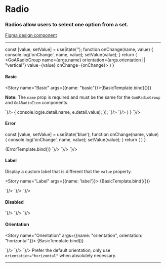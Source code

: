 
<Meta title="Components/Radio" />

# Radio

### Radios allow users to select one option from a set.

[Figma design component](https://www.figma.com/file/3pb2IK8s2QUqWieH79KdN7/DIO-DS---Components?node-id=102%3A26)

---

  const [value, setValue] = useState('');
  function onChange(name, value) {
    console.log('onChange', name, value);
    setValue(value);
  }
  return (
    <GoARadioGroup name={args.name} orientation={args.orientation || "vertical"} value={value} onChange={onChange}>
      <GoARadioItem name={args.name} label="Red" value="red" />
      <GoARadioItem name={args.name} label="Blue" value="blue" />
      <GoARadioItem name={args.name} label="Orange" value="orange"/>
    </GoARadioGroup>
  )
}

#### Basic

<Story name="Basic" args={{name: "basic"}}>{BasicTemplate.bind({})}</Story>

**Note:** The `name` prop is required and must be the same for the `GoARadioGroup` and `GoARadioItem` components.

<Tabs>
  <Tab label="Web Component">
    <CodeSnippet lang="html" code={`
      <goa-radio-group id="my-color" name="color" value="orange">
        <goa-radio-item name="color" value="red" />
        <goa-radio-item name="color" value="blue" />
        <goa-radio-item name="color" value="orange" />
      </goa-radio-group>
    `}/>
    <CodeSnippet lang="js" code={`
      const el = document.findById("my-color");
      el.addEventListener("_change", (e) => {
        console.log(e.detail.name, e.detail.value);
      });
    `}/>
  </Tab>
  <Tab label="Angular">
    <CodeSnippet lang="html" code={`
      <goa-radio-group name="color" value="orange" (_change)="onChange()">
        <goa-radio-item name="color" value="red"></goa-radio-item>
        <goa-radio-item name="color" value="blue"></goa-radio-item>
        <goa-radio-item name="color" value="orange"></goa-radio-item>
      </goa-radio-group>
    `}/>
    <CodeSnippet lang="ts" code={`
      export class MyComponent {
        onChange(e) {
          console.log('onChange', e.detail.name, e.detail.value);
        }
      }
    `}/>
  </Tab>
  <Tab label="React">
    <CodeSnippet lang="tsx" code={`
        function onChange(name: string, value: string) {
          console.log('onChange', name, value);
        }
        return (
          <GoARadioGroup name="color" value="orange" onChange={onChange}>
            <GoARadioItem name="color" value="red" />
            <GoARadioItem name="color" value="blue" />
            <GoARadioItem name="color" value="orange"/>
          </GoARadioGroup>
        )
      }
    `}/>
  </Tab>
</Tabs>


#### Error

  const [value, setValue] = useState('blue');
  function onChange(name, value) {
    console.log('onChange', name, value);
    setValue(value);
  }
  return (
    <GoARadioGroup name="error" value={value} onChange={onChange} error={true}>
      <GoARadioItem name="error" label="Red" value="red" />
      <GoARadioItem name="error" label="Blue" value="blue" />
      <GoARadioItem name="error" label="Orange" value="orange"/>
    </GoARadioGroup>
  )
}

<Story name="Error">
  {ErrorTemplate.bind()}
</Story>

<Tabs>
  <Tab label="Web Component">
    <CodeSnippet lang="html" code={`
      <goa-radio-group name="color" value="orange" error>
        <goa-radio-item name="color" value="red" />
        <goa-radio-item name="color" value="blue" />
        <goa-radio-item name="color" value="orange" />
      </goa-radio-group>
    `}/>
  </Tab>
  <Tab label="Angular">
    <CodeSnippet lang="html" code={`
      <goa-radio-group name="color" value="orange" error">
        <goa-radio-item name="color" value="red"></goa-radio-item>
        <goa-radio-item name="color" value="blue"></goa-radio-item>
        <goa-radio-item name="color" value="orange"></goa-radio-item>
      </goa-radio-group>
    `}/>
  </Tab>
  <Tab label="React">
    <CodeSnippet lang="tsx" code={`
      <GoARadioGroup name="color" value="orange" error={true}>
        <GoARadioItem name="color" value="red" />
        <GoARadioItem name="color" value="blue" />
        <GoARadioItem name="color" value="orange"/>
      </GoARadioGroup>
    `}/>
  </Tab>
</Tabs>

#### Label

Display a custom label that is different that the `value` property.

<Story name="Label" args={{name: 'label'}}>
  {BasicTemplate.bind({})}
</Story>

<Tabs>
  <Tab label="Web Component">
    <CodeSnippet lang="html" code={`
      <goa-radio-group name="color" value="orange" disabled>
        <goa-radio-item name="color" label="Red" value="red" />
        <goa-radio-item name="color" label="Blue" value="blue" />
        <goa-radio-item name="color" label="Orange" value="orange" />
      </goa-radio-group>
    `}/>
  </Tab>
  <Tab label="Angular">
    <CodeSnippet lang="html" code={`
      <goa-radio-group name="color" value="orange" disabled">
        <goa-radio-item name="color" label="Red" value="red"></goa-radio-item>
        <goa-radio-item name="color" label="Blue" value="blue"></goa-radio-item>
        <goa-radio-item name="color" label="Orange" value="orange"></goa-radio-item>
      </goa-radio-group>
    `}/>
  </Tab>
  <Tab label="React">
    <CodeSnippet lang="tsx" code={`
      <GoARadioGroup name="color" value="orange" onChange={noop} disabled={true}>
        <GoARadioItem name="color" label="Red" value="red" />
        <GoARadioItem name="color" label="Blue" value="blue" />
        <GoARadioItem name="color" label="Orange" value="orange"/>
      </GoARadioGroup>
    `}/>
  </Tab>
</Tabs>

#### Disabled

<Story name="Disabled">
  <GoARadioGroup name="disabled" value="orange" disabled={true}>
    <GoARadioItem name="disabled" value="red" />
    <GoARadioItem name="disabled" value="blue" />
    <GoARadioItem name="disabled" value="orange"/>
  </GoARadioGroup>
</Story>

<Tabs>
  <Tab label="Web Component">
    <CodeSnippet lang="html" code={`
      <goa-radio-group name="color" value="orange" disabled>
        <goa-radio-item name="color" value="red" />
        <goa-radio-item name="color" value="blue" />
        <goa-radio-item name="color" value="orange" />
      </goa-radio-group>
    `}/>
  </Tab>
  <Tab label="Angular">
    <CodeSnippet lang="html" code={`
      <goa-radio-group name="color" value="orange" disabled">
        <goa-radio-item name="color" value="red"></goa-radio-item>
        <goa-radio-item name="color" value="blue"></goa-radio-item>
        <goa-radio-item name="color" value="orange"></goa-radio-item>
      </goa-radio-group>
    `}/>
  </Tab>
  <Tab label="React">
    <CodeSnippet lang="tsx" code={`
      <GoARadioGroup name="color" value="orange" onChange={noop} disabled={true}>
        <GoARadioItem name="color" value="red" />
        <GoARadioItem name="color" value="blue" />
        <GoARadioItem name="color" value="orange"/>
      </GoARadioGroup>
    `}/>
  </Tab>
</Tabs>

#### Orientation

<Story name="Orientation" args={{name: "orientation", orientation: "horizontal"}}>
  {BasicTemplate.bind()}
</Story>

<Tabs>
  <Tab label="Web Component">
    <CodeSnippet lang="html" code={`
      <goa-radio-group name="color" value="orange" orientation="horizontal">
        <goa-radio-item name="color" value="red" />
        <goa-radio-item name="color" value="blue" />
        <goa-radio-item name="color" value="orange" />
      </goa-radio-group>
    `}/>
  </Tab>
  <Tab label="Angular">
    <CodeSnippet lang="html" code={`
      <goa-radio-group name="color" value="orange" orientation="horizontal">
        <goa-radio-item name="color" value="red"></goa-radio-item>
        <goa-radio-item name="color" value="blue"></goa-radio-item>
        <goa-radio-item name="color" value="orange"></goa-radio-item>
      </goa-radio-group>
    `}/>
  </Tab>
  <Tab label="React">
    <CodeSnippet lang="tsx" code={`
      <GoARadioGroup name="color" value="orange" onChange={noop} orientation="horizontal">
        <GoARadioItem name="color" value="red" />
        <GoARadioItem name="color" value="blue" />
        <GoARadioItem name="color" value="orange"/>
      </GoARadioGroup>
    `}/>
  </Tab>
</Tabs>

<Note type="best-practices">
  Prefer the default orientation; only use <code>orientation="horizontal"</code> when absolutely necessary.
</Note>

---

<SupportInfo />
